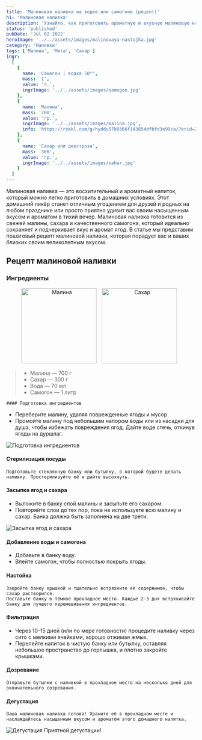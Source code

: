 ```yaml
---
title: 'Малиновая наливка на водке или самогоне (рецепт)'
h1: 'Малиновая наливка'
description: 'Узнайте, как приготовить ароматную и вкусную малиновую наливку в домашних условиях. Простой пошаговый рецепт с использованием свежей малины, сахара и самогона позволит вам создать изысканный напиток, который станет украшением любого застолья.👍'
status: 'published'
pubDate: 'Jul 02 2022'
heroImage: '../../assets/images/malinovaya-nastojka.jpg'
category: 'Наливки'
tags: ['Малина', 'Мята', 'Сахар']
ingr:
  [
    {
      name: 'Самогон | водка 50°',
      mass: '1',
      value: 'л.',
      ingrImage: '../../assets/images/samogon.jpg'
    },
    {
      name: 'Малина',
      mass: '700',
      value: 'гр.',
      ingrImage: '../../assets/images/malina.jpg',
      info: 'https://rzekl.com/g/hyddu57k0366f143854dfbfd3e99ca/?erid=25H8d7vbP8SRTvH4QP3RzP&ulp=https%3A%2F%2Fmegamarket.ru%2Fcatalog%2F%3Fq%3D%25D0%25BC%25D0%25B0%25D0%25BB%25D0%25B8%25D0%25BD%25D0%25B0'
    },
    {
      name: 'Сахар или декстроза',
      mass: '300',
      value: 'гр.',
      ingrImage: '../../assets/images/sahar.jpg'
    }
  ]
---
```



Малиновая наливка — это восхитительный и ароматный напиток, который можно легко приготовить в домашних условиях. Этот домашний ликёр станет отличным угощением для друзей и родных на любом празднике или просто приятно удивит вас своим насыщенным вкусом и ароматом в тихий вечер. Малиновая наливка готовится из свежей малины, сахара и качественного самогона, который идеально сохраняет и подчеркивает вкус и аромат ягод. В статье мы представим пошаговый рецепт малиновой наливки, которая порадует вас и ваших близких своим великолепным вкусом.

## Рецепт малиновой наливки

### Ингредиенты

<p align='center'>
	<Image
		height='200'
		style='display: inline-block; margin-right: 10px;'
		src={img1}
		formats='avif'
		alt='Малина'
	/>
	<Image
		height='200'
		style='display: inline-block; margin-right: 10px;'
		src={img2}
		formats='avif'
		alt='Сахар'
	/>
</p>

> - Малина — 700 г
> - Сахар — 300 г
> - Вода — 70 мл
> - Самогон — 1 литр

    #### Подготовка ингредиентов

- Переберите малину, удаляя поврежденные ягоды и мусор.
- Промойте малину под небольшим напором воды или из насадки для душа, чтобы избежать повреждения ягод. Дайте воде стечь, откинув ягоды на дуршлаг.

<Image src={img3} formats='avif' alt='Подготовка ингредиентов' />

#### Стерилизация посуды

    Подготовьте стеклянную банку или бутылку, в которой будете делать наливку. Простерилизуйте её и дайте высохнуть.

#### Засыпка ягод и сахара

- Выложите в банку слой малины и засыпьте его сахаром.
- Повторяйте слои до тех пор, пока не используете всю малину и сахар. Банка должна быть заполнена на две трети.

<Image src={img4} formats='avif' alt='Засыпка ягод и сахара' />

#### Добавление воды и самогона

- Добавьте в банку воду.
- Влейте самогон, чтобы полностью покрыть ягоды.

#### Настойка

    Закройте банку крышкой и тщательно встряхните её содержимое, чтобы сахар растворился.
    Поставьте банку в тёмное прохладное место. Каждые 2-3 дня встряхивайте банку для лучшего перемешивания ингредиентов.

#### Фильтрация

- Через 10-15 дней (или по мере готовности) процедите наливку через сито с мелкими ячейками, хорошо отжимая жмых.
- Перелейте напиток в чистую банку или бутылку, оставляя небольшое пространство до горлышка, и плотно закройте крышками.

#### Дозревание

    Отправьте бутылки с наливкой в прохладное место на несколько дней для окончательного созревания.

#### Дегустация

    Ваша малиновая наливка готова! Храните её в прохладном месте и наслаждайтесь насыщенным вкусом и ароматом этого домашнего напитка.

<Image src={img5} formats='avif' alt='Дегустация' />
Приятной дегустации!
